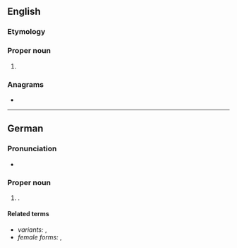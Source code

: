 ==English==

===Etymology===
{{rfe|en}}

===Proper noun===
{{en-proper noun}}

# {{surname|en}}

===Anagrams===
* {{anagrams|en|a=cehir|Cheri|Reich|Rheic|Riche|cheir-|riche}}

----

==German==

===Pronunciation===
* {{audio|de|De-Erich.ogg|Audio}}

===Proper noun===
{{de-proper noun|m}}

# {{given name|de|male|eq=Eric}}.

====Related terms====
* ''variants:'' {{l|de|Eric}}, {{l|de|Erik}}
* ''female forms:'' {{l|de|Erica}}, {{l|de|Erika}}